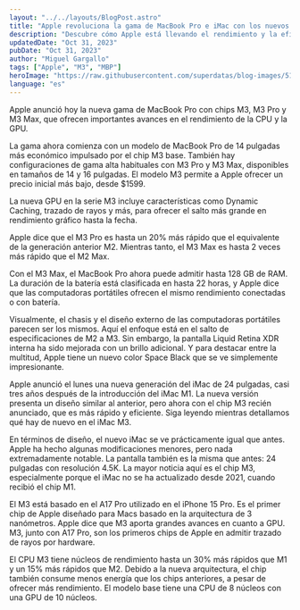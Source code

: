 ```yaml
---
layout: "../../layouts/BlogPost.astro"
title: "Apple revoluciona la gama de MacBook Pro e iMac con los nuevos chips M3, M3 Pro y M3 Max: Un salto cuántico en rendimiento"
description: "Descubre cómo Apple está llevando el rendimiento y la eficiencia al siguiente nivel con la introducción de su nueva línea de MacBook Pro e iMac. Equipados con los innovadores chips M3, M3 Pro y M3 Max, estos dispositivos ofrecen mejoras significativas en CPU y GPU, así como avances en duración de batería y capacidades gráficas. Desde modelos más accesibles hasta configuraciones de alta gama, hay algo para cada tipo de usuario en esta emocionante actualización."
updatedDate: "Oct 31, 2023"
pubDate: "Oct 31, 2023"
author: "Miguel Gargallo"
tags: ["Apple", "M3", "MBP"]
heroImage: "https://raw.githubusercontent.com/superdatas/blog-images/51b587bc41810d12e1427956926673a101af932a/imac2023.png"
language: "es"
---
```


Apple anunció hoy la nueva gama de MacBook Pro con chips M3, M3 Pro y M3 Max, que ofrecen importantes avances en el rendimiento de la CPU y la GPU.

La gama ahora comienza con un modelo de MacBook Pro de 14 pulgadas más económico impulsado por el chip M3 base. También hay configuraciones de gama alta habituales con M3 Pro y M3 Max, disponibles en tamaños de 14 y 16 pulgadas. El modelo M3 permite a Apple ofrecer un precio inicial más bajo, desde $1599.

La nueva GPU en la serie M3 incluye características como Dynamic Caching, trazado de rayos y más, para ofrecer el salto más grande en rendimiento gráfico hasta la fecha.

Apple dice que el M3 Pro es hasta un 20% más rápido que el equivalente de la generación anterior M2. Mientras tanto, el M3 Max es hasta 2 veces más rápido que el M2 Max.

Con el M3 Max, el MacBook Pro ahora puede admitir hasta 128 GB de RAM. La duración de la batería está clasificada en hasta 22 horas, y Apple dice que las computadoras portátiles ofrecen el mismo rendimiento conectadas o con batería.

Visualmente, el chasis y el diseño externo de las computadoras portátiles parecen ser los mismos. Aquí el enfoque está en el salto de especificaciones de M2 a M3. Sin embargo, la pantalla Liquid Retina XDR interna ha sido mejorada con un brillo adicional. Y para destacar entre la multitud, Apple tiene un nuevo color Space Black que se ve simplemente impresionante.

Apple anunció el lunes una nueva generación del iMac de 24 pulgadas, casi tres años después de la introducción del iMac M1. La nueva versión presenta un diseño similar al anterior, pero ahora con el chip M3 recién anunciado, que es más rápido y eficiente. Siga leyendo mientras detallamos qué hay de nuevo en el iMac M3.

En términos de diseño, el nuevo iMac se ve prácticamente igual que antes. Apple ha hecho algunas modificaciones menores, pero nada extremadamente notable. La pantalla también es la misma que antes: 24 pulgadas con resolución 4.5K. La mayor noticia aquí es el chip M3, especialmente porque el iMac no se ha actualizado desde 2021, cuando recibió el chip M1.

El M3 está basado en el A17 Pro utilizado en el iPhone 15 Pro. Es el primer chip de Apple diseñado para Macs basado en la arquitectura de 3 nanómetros. Apple dice que M3 aporta grandes avances en cuanto a GPU. M3, junto con A17 Pro, son los primeros chips de Apple en admitir trazado de rayos por hardware.

El CPU M3 tiene núcleos de rendimiento hasta un 30% más rápidos que M1 y un 15% más rápidos que M2. Debido a la nueva arquitectura, el chip también consume menos energía que los chips anteriores, a pesar de ofrecer más rendimiento. El modelo base tiene una CPU de 8 núcleos con una GPU de 10 núcleos.
